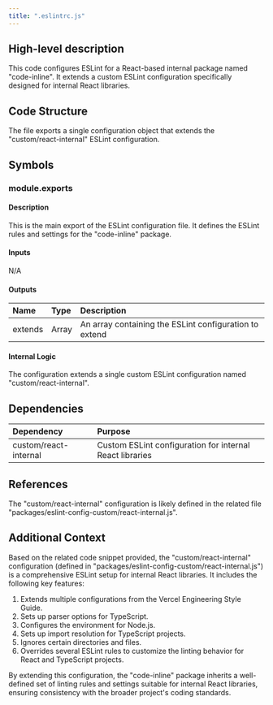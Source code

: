 ```yaml
---
title: ".eslintrc.js"
---
```


## High-level description
This code configures ESLint for a React-based internal package named "code-inline". It extends a custom ESLint configuration specifically designed for internal React libraries.

## Code Structure
The file exports a single configuration object that extends the "custom/react-internal" ESLint configuration.

## Symbols

### module.exports
#### Description
This is the main export of the ESLint configuration file. It defines the ESLint rules and settings for the "code-inline" package.

#### Inputs
N/A

#### Outputs
| Name | Type | Description |
|:-----|:-----|:------------|
| extends | Array | An array containing the ESLint configuration to extend |

#### Internal Logic
The configuration extends a single custom ESLint configuration named "custom/react-internal".

## Dependencies
| Dependency | Purpose |
|:-----------|:--------|
| custom/react-internal | Custom ESLint configuration for internal React libraries |

## References
The "custom/react-internal" configuration is likely defined in the related file "packages/eslint-config-custom/react-internal.js".

## Additional Context
Based on the related code snippet provided, the "custom/react-internal" configuration (defined in "packages/eslint-config-custom/react-internal.js") is a comprehensive ESLint setup for internal React libraries. It includes the following key features:

1. Extends multiple configurations from the Vercel Engineering Style Guide.
2. Sets up parser options for TypeScript.
3. Configures the environment for Node.js.
4. Sets up import resolution for TypeScript projects.
5. Ignores certain directories and files.
6. Overrides several ESLint rules to customize the linting behavior for React and TypeScript projects.

By extending this configuration, the "code-inline" package inherits a well-defined set of linting rules and settings suitable for internal React libraries, ensuring consistency with the broader project's coding standards.